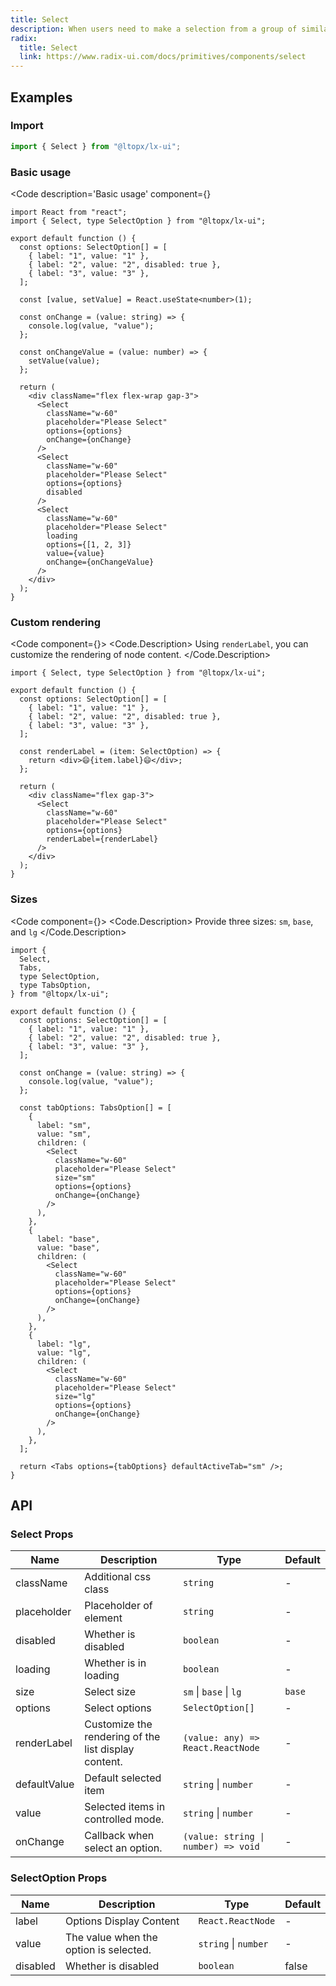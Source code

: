 ```yaml
---
title: Select
description: When users need to make a selection from a group of similar data, they can use a dropdown selector and click to choose the corresponding option.
radix:
  title: Select
  link: https://www.radix-ui.com/docs/primitives/components/select
---
```



## Examples

### Import

```js copy
import { Select } from "@ltopx/lx-ui";
```

### Basic usage

<Code 
  description='Basic usage' 
  component={<Basic />}
>
```tsx filename="Select.tsx" copy
import React from "react";
import { Select, type SelectOption } from "@ltopx/lx-ui";

export default function () {
  const options: SelectOption[] = [
    { label: "1", value: "1" },
    { label: "2", value: "2", disabled: true },
    { label: "3", value: "3" },
  ];
  
  const [value, setValue] = React.useState<number>(1);
  
  const onChange = (value: string) => {
    console.log(value, "value");
  };
  
  const onChangeValue = (value: number) => {
    setValue(value);
  };
  
  return (
    <div className="flex flex-wrap gap-3">
      <Select
        className="w-60"
        placeholder="Please Select"
        options={options}
        onChange={onChange}
      />
      <Select
        className="w-60"
        placeholder="Please Select"
        options={options}
        disabled
      />
      <Select
        className="w-60"
        placeholder="Please Select"
        loading
        options={[1, 2, 3]}
        value={value}
        onChange={onChangeValue}
      />
    </div>
  );
}
```
</Code>

### Custom rendering

<Code component={<RenderLabel />}>
<Code.Description>
  Using `renderLabel`, you can customize the rendering of node content.
</Code.Description>
```tsx filename="Select.tsx" copy {20}
import { Select, type SelectOption } from "@ltopx/lx-ui";

export default function () {
  const options: SelectOption[] = [
    { label: "1", value: "1" },
    { label: "2", value: "2", disabled: true },
    { label: "3", value: "3" },
  ];
  
  const renderLabel = (item: SelectOption) => {
    return <div>😄{item.label}😄</div>;
  };
  
  return (
    <div className="flex gap-3">
      <Select
        className="w-60"
        placeholder="Please Select"
        options={options}
        renderLabel={renderLabel}
      />
    </div>
  );
}
```
</Code>

### Sizes

<Code component={<Size />}>
<Code.Description>
Provide three sizes: `sm`, `base`, and `lg`
</Code.Description>
```tsx filename="Select.tsx" copy {27,52}
import {
  Select,
  Tabs,
  type SelectOption,
  type TabsOption,
} from "@ltopx/lx-ui";

export default function () {
  const options: SelectOption[] = [
    { label: "1", value: "1" },
    { label: "2", value: "2", disabled: true },
    { label: "3", value: "3" },
  ];
  
  const onChange = (value: string) => {
    console.log(value, "value");
  };
  
  const tabOptions: TabsOption[] = [
    {
      label: "sm",
      value: "sm",
      children: (
        <Select
          className="w-60"
          placeholder="Please Select"
          size="sm"
          options={options}
          onChange={onChange}
        />
      ),
    },
    {
      label: "base",
      value: "base",
      children: (
        <Select
          className="w-60"
          placeholder="Please Select"
          options={options}
          onChange={onChange}
        />
      ),
    },
    {
      label: "lg",
      value: "lg",
      children: (
        <Select
          className="w-60"
          placeholder="Please Select"
          size="lg"
          options={options}
          onChange={onChange}
        />
      ),
    },
  ];
  
  return <Tabs options={tabOptions} defaultActiveTab="sm" />;
}
```
</Code>

## API

### Select Props

| Name         | Description                                          | Type                                | Default |
| ------------ | ---------------------------------------------------- | ----------------------------------- | ------- |
| className    | Additional css class                                 | `string`                            | -       |
| placeholder  | Placeholder of element                               | `string`                            | -       |
| disabled     | Whether is disabled                                  | `boolean`                           | -       |
| loading      | Whether is in loading                                | `boolean`                           | -       |
| size         | Select size                                          | `sm` \| `base` \| `lg`              | `base`  |
| options      | Select options                                       | `SelectOption[]`                    | -       |
| renderLabel  | Customize the rendering of the list display content. | `(value: any) => React.ReactNode`   | -       |
| defaultValue | Default selected item                                | `string` \| `number`                | -       |
| value        | Selected items in controlled mode.                   | `string` \| `number`                | -       |
| onChange     | Callback when select an option.                      | `(value: string \| number) => void` | -       |

### SelectOption Props

| Name     | Description                            | Type                 | Default |
| -------- | -------------------------------------- | -------------------- | ------- |
| label    | Options Display Content                | `React.ReactNode`    | -       |
| value    | The value when the option is selected. | `string` \| `number` | -       |
| disabled | Whether is disabled                    | `boolean`            | false   |
